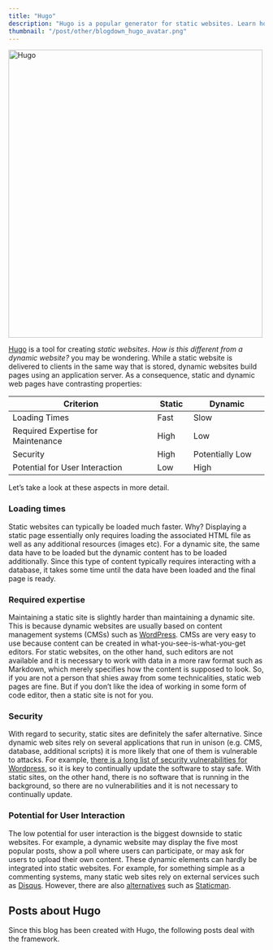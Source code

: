 ```yaml
---
title: "Hugo"
description: "Hugo is a popular generator for static websites. Learn how you can use Hugo to create a blog!"
thumbnail: "/post/other/blogdown_hugo_avatar.png"
---
```

<img src="/post/other/blogdown_hugo_avatar.png" alt = "Hugo" width = "500" height = "566">

[Hugo](https://gohugo.io/) is a tool for creating *static websites*. *How is this different from a dynamic website?* you may be wondering. While a static website is delivered to clients in the same way that is stored, dynamic websites build pages using an application server. As a consequence, static and dynamic web pages have contrasting properties:

| Criterion                      | Static | Dynamic         |
|--------------------------------|--------|-----------------|
|  Loading Times                 | Fast   | Slow            |
| Required Expertise for Maintenance            | High   | Low             |
| Security                       | High   | Potentially Low |
| Potential for User Interaction | Low    | High            |

Let's take a look at these aspects in more detail.

### Loading times

Static websites can typically be loaded much faster. Why? Displaying a static page essentially only requires loading the associated HTML file as well as any additional resources (images etc). For a dynamic site, the same data have to be loaded but the dynamic content has to be loaded additionally. Since this type of content typically requires interacting with a database, it takes some time until the data have been loaded and the final page is ready.

### Required expertise

Maintaining a static site is slightly harder than maintaining a dynamic site. This is because dynamic websites are usually based on content management systems (CMSs) such as [WordPress](https://wordpress.org/). CMSs are very easy to use because content can be created in what-you-see-is-what-you-get editors. For static websites, on the other hand, such editors are not available and it is necessary to work with data in a more raw format such as Markdown, which merely specifies how the content is supposed to
look. So, if you are not a person that shies away from some technicalities, static web pages are fine. But if you don't like the idea of working in some form of code editor, then a static site is not for you.

### Security

With regard to security, static sites are definitely the safer alternative. Since dynamic web sites rely on several applications that run in unison (e.g. CMS, database, additional scripts) it is more likely that one of them is vulnerable to attacks. For example, [there is a long list of security vulnerabilities for Wordpress](https://www.cvedetails.com/vulnerability-list/vendor_id-2337/product_id-4096/), so it is key to continually update the software to stay safe. With static sites, on the other hand, there is no software that is running in the background, so there are no vulnerabilities and it is not necessary to continually update.

### Potential for User Interaction

The low potential for user interaction is the biggest downside to static websites. For example, a dynamic website may display the five most popular posts, show a poll where users can participate, or may ask for users to upload their own content. These dynamic elements can hardly be integrated into static websites. For example, for something simple as a commenting systems, many static web sites rely on external services such as [Disqus](https://disqus.com/). However, there
are also [alternatives](https://gohugo.io/content-management/comments/) such as [Staticman](https://staticman.net/).

## Posts about Hugo

Since this blog has been created with Hugo, the following posts deal with the framework.

